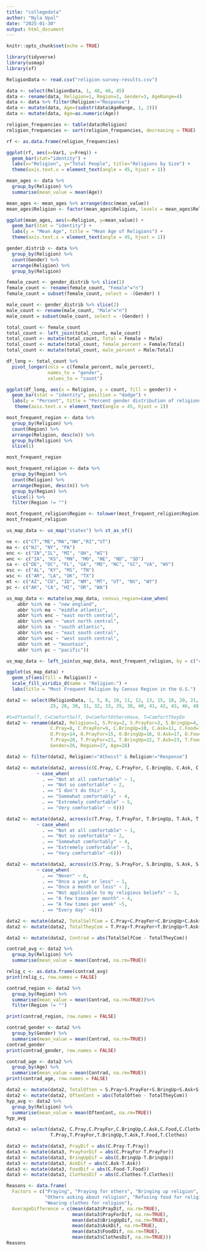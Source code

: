 ---
title: "collegedata"
author: "Nyla Upal"
date: "2025-01-30"
output: html_document
---

```{r setup, include=FALSE}
knitr::opts_chunk$set(echo = TRUE)
```

```{r}
library(tidyverse)
library(usmap)
library(sf)

ReligionData <- read.csv("religion-survey-results.csv")
```


```{r}
data <- select(ReligionData, 1, 48, 46, 45)
data <- rename(data, Religion=1, Region=2, Gender=3, AgeRange=4)
data <- data %>% filter(Religion!="Response")
data <- mutate(data, Age=(substr(data$AgeRange, 1, 2)))
data <- mutate(data, Age=as.numeric(Age))
```


```{r}
religion_frequencies <- table(data$Religion)
religion_frequencies <- sort(religion_frequencies, decreasing = TRUE)

rf <- as.data.frame(religion_frequencies)

ggplot(rf, aes(x=Var1, y=Freq)) +
  geom_bar(stat="identity") +
  labs(x="Religion", y="Total People", title="Religions by Size") +
  theme(axis.text.x = element_text(angle = 45, hjust = 1))
```


```{r}
mean_ages <- data %>%
  group_by(Religion) %>%
  summarise(mean_value = mean(Age))

mean_ages <- mean_ages %>% arrange(desc(mean_value))
mean_ages$Religion <- factor(mean_ages$Religion, levels = mean_ages$Religion)

ggplot(mean_ages, aes(x=Religion, y=mean_value)) +
  geom_bar(stat = "identity") +
  labs(y = "Mean Age", title = "Mean Age of Religions") +
  theme(axis.text.x = element_text(angle = 45, hjust = 1)) 
```
```{r}
gender_distrib <- data %>%
  group_by(Religion) %>%
  count(Gender) %>%
  arrange(Religion) %>%
  group_by(Religion)

female_count <- gender_distrib %>% slice(1)
female_count <- rename(female_count, "Female"="n")
female_count = subset(female_count, select = -(Gender) )

male_count <- gender_distrib %>% slice(2)
male_count <- rename(male_count, "Male"="n")
male_count = subset(male_count, select = -(Gender) )

total_count <- female_count
total_count <- left_join(total_count, male_count)
total_count <- mutate(total_count, Total = Female + Male)
total_count <- mutate(total_count, female_percent = Female/Total)
total_count <- mutate(total_count, male_percent = Male/Total)

df_long <- total_count %>%
  pivot_longer(cols = c(female_percent, male_percent), 
               names_to = "gender", 
               values_to = "count")

ggplot(df_long, aes(x = Religion, y = count, fill = gender)) +
  geom_bar(stat = "identity", position = "dodge") + 
  labs(y = "Percent", title = "Percent gender distribution of religions") +
   theme(axis.text.x = element_text(angle = 45, hjust = 1))
```



```{r}
most_frequent_region <- data %>%
  group_by(Religion) %>%
  count(Region) %>%  
  arrange(Religion, desc(n)) %>%  
  group_by(Religion) %>%
  slice(1)

most_frequent_region
```
```{r}
most_frequent_religion <- data %>%
  group_by(Region) %>%
  count(Religion) %>%  
  arrange(Region, desc(n)) %>%  
  group_by(Region) %>%
  slice(1) %>%
  filter(Region != "")

most_frequent_religion$Region <- tolower(most_frequent_religion$Region)
most_frequent_religion
```

```{r}
us_map_data <- us_map("states") %>% st_as_sf()

ne <- c("CT","ME","MA","NH","RI","VT")
ma <- c("NJ", "NY", "PA")
enc <- c("IN","IL", "MI", "OH", "WI")
wnc <- c("IA", "KS", "MN", "MO", "NE", "ND", "SD")
sa <- c("DE", "DC", "FL", "GA", "MD", "NC", "SC", "VA", "WV")
esc <- c("AL", "KY", "MS", "TN")
wsc <- c("AR", "LA", "OK", "TX")
mt <- c("AZ", "CO", "ID", "NM", "MT", "UT", "NV", "WY")
pc <- c("AK", "CA", "HI", "OR", "WA")

us_map_data <- mutate(us_map_data, census_region=case_when(
    abbr %in% ne ~ "new england",
    abbr %in% ma ~ "middle atlantic",
    abbr %in% enc ~ "east north central",
    abbr %in% wnc ~ "west north central",
    abbr %in% sa ~ "south atlantic",
    abbr %in% esc ~ "east south central",
    abbr %in% wsc ~ "west south central",
    abbr %in% mt ~ "mountain",
    abbr %in% pc ~ "pacific"))

us_map_data <- left_join(us_map_data, most_frequent_religion, by = c("census_region" = "Region"))
```

```{r}
ggplot(us_map_data) +
  geom_sf(aes(fill = Religion)) + 
  scale_fill_viridis_d(name = "Religion:") +
  labs(title = "Most Frequent Religion by Census Region in the U.S.")
```

```{r}
data2 <- select(ReligionData, 1, 5, 8, 10, 11, 12, 13, 15, 18, 20, 21, 22, 23, 
                25, 28, 30, 31, 32, 33, 35, 38, 40, 41, 42, 43, 46, 48, 45)

#S=OftenSelf, C=ComfortSelf, O=ComfortOthersHave, T=ComfortTheyDo
data2 <- rename(data2, Religion=1, S.Pray=2, S.PrayFor=3, S.BringUp=4, S.Ask=5, S.Food=6, S.Clothes=7,
                C.Pray=8, C.PrayFor=9, C.BringUp=10, C.Ask=11, C.Food=12, C.Clothes=13,
                O.Pray=14, O.PrayFor=15, O.BringUp=16, O.Ask=17, O.Food=18, O.Clothes=19, 
                T.Pray=20, T.PrayFor=21, T.BringUp=22, T.Ask=23, T.Food=24, T.Clothes=25,
                Gender=26, Region=27, Age=28)

data2 <- filter(data2, Religion!="Atheist" & Religion!="Response")

data2 <- mutate(data2, across(c(C.Pray, C.PrayFor, C.BringUp, C.Ask, C.Food, C.Clothes), 
           ~ case_when(
             . == "Not at all comfortable" ~ 1,
             . == "Not so comfortable" ~ 2,
             . == "I don't do this" ~ 3,
             . == "Somewhat comfortably" ~ 4,
             . == "Extremely comfortable" ~ 5, 
             . == "Very comfortable" ~ 6)))

data2 <- mutate(data2, across(c(T.Pray, T.PrayFor, T.BringUp, T.Ask, T.Food, T.Clothes), 
           ~ case_when(
             . == "Not at all comfortable" ~ 1,
             . == "Not so comfortable" ~ 2,
             . == "Somewhat comfortably" ~ 4,
             . == "Extremely comfortable" ~ 5, 
             . == "Very comfortable" ~6)))

data2 <- mutate(data2, across(c(S.Pray, S.PrayFor, S.BringUp, S.Ask, S.Food, S.Clothes), 
           ~ case_when(
             . == "Never" ~ 0,
             . == "Once a year or less" ~ 1,
             . == "Once a month or less" ~ 2,
             . == "Not applicable to my religious beliefs" ~ 3, 
             . == "A few times per month" ~ 4,
             . == "A few times per week" ~5,
             . == "Every day" ~6)))

data2 <- mutate(data2, TotalSelfCom = C.Pray+C.PrayFor+C.BringUp+C.Ask+C.Food+C.Clothes)
data2 <- mutate(data2, TotalTheyCom = T.Pray+T.PrayFor+T.BringUp+T.Ask+T.Food+T.Clothes)

data2 <- mutate(data2, Contrad = abs(TotalSelfCom - TotalTheyCom))
```


```{r}
contrad_avg <- data2 %>%
  group_by(Religion) %>%
  summarise(mean_value = mean(Contrad, na.rm=TRUE))

relig_c <- as.data.frame(contrad_avg)
print(relig_c, row.names = FALSE)
```
```{r}
contrad_region <- data2 %>%
  group_by(Region) %>%
  summarise(mean_value = mean(Contrad, na.rm=TRUE))%>%
  filter(Region != "")

print(contrad_region, row.names = FALSE)
```
```{r}
contrad_gender <- data2 %>%
  group_by(Gender) %>%
  summarise(mean_value = mean(Contrad, na.rm=TRUE))
contrad_gender
print(contrad_gender, row.names = FALSE)
```
```{r}
contrad_age <- data2 %>%
  group_by(Age) %>%
  summarise(mean_value = mean(Contrad, na.rm=TRUE))
print(contrad_age, row.names = FALSE)
```


```{r}
data2 <- mutate(data2, TotalOften = S.Pray+S.PrayFor+S.BringUp+S.Ask+S.Food+S.Clothes)
data2 <- mutate(data2, OftenCont = abs(TotalOften - TotalTheyCom))
hyp_avg <- data2 %>%
  group_by(Religion) %>%
  summarise(mean_value = mean(OftenCont, na.rm=TRUE))
hyp_avg
```



```{r}
data3 <- select(data2, C.Pray,C.PrayFor,C.BringUp,C.Ask,C.Food,C.Clothes,
                T.Pray,T.PrayFor,T.BringUp,T.Ask,T.Food,T.Clothes)

data3 <- mutate(data3, PrayDif = abs(C.Pray-T.Pray))
data3 <- mutate(data3, PrayForDif = abs(C.PrayFor-T.PrayFor))
data3 <- mutate(data3, BringUpDif = abs(C.BringUp-T.BringUp))
data3 <- mutate(data3, AskDif = abs(C.Ask-T.Ask))
data3 <- mutate(data3, FoodDif = abs(C.Food-T.Food))
data3 <- mutate(data3, ClothesDif = abs(C.Clothes-T.Clothes))

Reasons <- data.frame(
  Factors = c("Praying", "Praying for others", "Bringing up religion", 
              "Others asking about religion", "Refusing food for religion",
              "Wearing clothes for religion"),
  AverageDifference = c(mean(data3$PrayDif, na.rm=TRUE), 
                        mean(data3$PrayForDif, na.rm=TRUE),
                        mean(data3$BringUpDif, na.rm=TRUE),
                        mean(data3$AskDif, na.rm=TRUE), 
                        mean(data3$FoodDif, na.rm=TRUE), 
                        mean(data3$ClothesDif, na.rm=TRUE)))
Reasons
```








